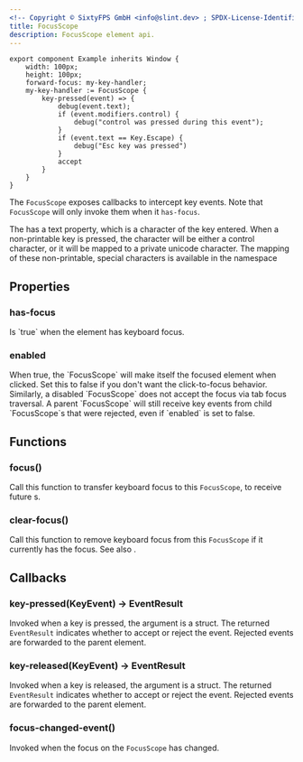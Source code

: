 ```yaml
---
<!-- Copyright © SixtyFPS GmbH <info@slint.dev> ; SPDX-License-Identifier: MIT -->
title: FocusScope
description: FocusScope element api.
---
```


```slint playground
export component Example inherits Window {
    width: 100px;
    height: 100px;
    forward-focus: my-key-handler;
    my-key-handler := FocusScope {
        key-pressed(event) => {
            debug(event.text);
            if (event.modifiers.control) {
                debug("control was pressed during this event");
            }
            if (event.text == Key.Escape) {
                debug("Esc key was pressed")
            }
            accept
        }
    }
}
```

The `FocusScope` exposes callbacks to intercept key events. Note that `FocusScope`
will only invoke them when it `has-focus`.

The <Link type="KeyEvent" /> has a text property, which is a character of the key entered.
When a non-printable key is pressed, the character will be either a control character,
or it will be mapped to a private unicode character. The mapping of these non-printable, special characters is available in the <Link type="KeyEvent"/> namespace

## Properties

### has-focus
<SlintProperty propName="has-focus" typeName="bool" defaultValue="false" propertyVisibility="out">
Is `true` when the element has keyboard focus.
</SlintProperty>

### enabled
<SlintProperty propName="enabled" typeName="bool" defaultValue="true">
 When true, the `FocusScope` will make itself the focused element when clicked. Set this to false if you don't want the click-to-focus
    behavior. Similarly, a disabled `FocusScope` does not accept the focus via tab focus traversal. A parent `FocusScope` will still receive key events from
    child `FocusScope`s that were rejected, even if `enabled` is set to false.
</SlintProperty>

## Functions

### focus()
Call this function to transfer keyboard focus to this `FocusScope`, to receive future <Link type="KeyEvent" />s.

### clear-focus()
Call this function to remove keyboard focus from this `FocusScope` if it currently has the focus. See also <Link type="FocusHandling" />.

## Callbacks

### key-pressed(KeyEvent) -> EventResult
Invoked when a key is pressed, the argument is a <Link type="KeyEvent" /> struct. The returned `EventResult`
indicates whether to accept or reject the event. Rejected events are forwarded to the parent element.

### key-released(KeyEvent) -> EventResult
Invoked when a key is released, the argument is a <Link type="KeyEvent" /> struct. The returned `EventResult`
indicates whether to accept or reject the event. Rejected events are forwarded to the parent element.

### focus-changed-event()
Invoked when the focus on the `FocusScope` has changed.
